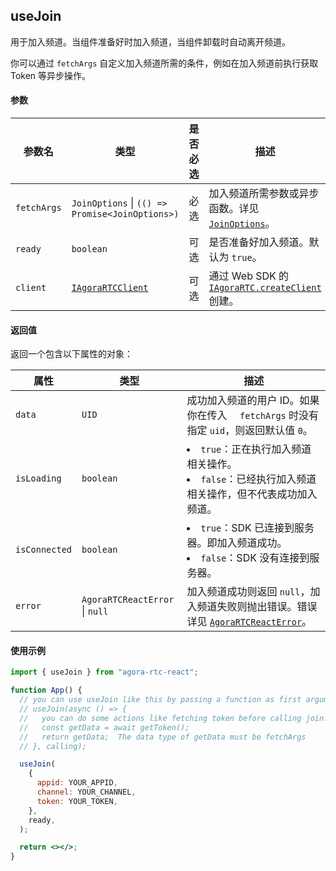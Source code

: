 ## useJoin

用于加入频道。当组件准备好时加入频道，当组件卸载时自动离开频道。

你可以通过 `fetchArgs` 自定义加入频道所需的条件，例如在加入频道前执行获取 Token 等异步操作。

#### 参数

| 参数名      | 类型                                                                                                                                     | 是否必选 | 描述                                                                                                                                                              |
| ----------- | ---------------------------------------------------------------------------------------------------------------------------------------- | -------- | ----------------------------------------------------------------------------------------------------------------------------------------------------------------- |
| `fetchArgs` | `JoinOptions` &VerticalLine; `(() => Promise<JoinOptions>)`                                                                              | 必选     | 加入频道所需参数或异步函数。详见 [`JoinOptions`](https://doc.shengwang.cn/api-ref/rtc/react/react-sdk/data-types#joinoptions)。                                   |
| `ready`     | `boolean`                                                                                                                                | 可选     | 是否准备好加入频道。默认为 `true`。                                                                                                                               |
| `client`    | [`IAgoraRTCClient`](https://docportal.shengwang.cn/cn/live-streaming-premium-4.x/API%20Reference/web_ng/interfaces/iagorartcclient.html) | 可选     | 通过 Web SDK 的 [`IAgoraRTC.createClient`](https://docportal.shengwang.cn/cn/video-call-4.x/API%20Reference/web_ng/interfaces/iagorartc.html#createclient) 创建。 |

#### 返回值

返回一个包含以下属性的对象：

| 属性          | 类型                                       | 描述                                                                                                                                                                     |
| ------------- | ------------------------------------------ | ------------------------------------------------------------------------------------------------------------------------------------------------------------------------ |
| `data`        | `UID`                                      | 成功加入频道的用户 ID。如果你在传入 `  fetchArgs` 时没有指定 `uid`，则返回默认值 `0`。                                                                                   |
| `isLoading`   | `boolean`                                  | <li>`true`：正在执行加入频道相关操作。</li><li>`false`：已经执行加入频道相关操作，但不代表成功加入频道。</li>                                                            |
| `isConnected` | `boolean`                                  | <li>`true`：SDK 已连接到服务器。即加入频道成功。</li><li>`false`：SDK 没有连接到服务器。</li>                                                                            |
| `error`       | `AgoraRTCReactError` &VerticalLine; `null` | 加入频道成功则返回 `null`，加入频道失败则抛出错误。错误详见 [`AgoraRTCReactError`](https://doc.shengwang.cn/api-ref/rtc/react/react-sdk/data-types#agorartcreacterror)。 |

#### 使用示例

```jsx
import { useJoin } from "agora-rtc-react";

function App() {
  // you can use useJoin like this by passing a function as first argument.
  // useJoin(async () => {
  //   you can do some actions like fetching token before calling join.
  //   const getData = await getToken();
  //   return getData;  The data type of getData must be fetchArgs
  // }, calling);

  useJoin(
    {
      appid: YOUR_APPID,
      channel: YOUR_CHANNEL,
      token: YOUR_TOKEN,
    },
    ready,
  );

  return <></>;
}
```

